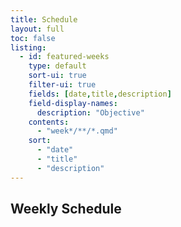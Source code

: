 ```yaml
---
title: Schedule
layout: full
toc: false
listing:
  - id: featured-weeks
    type: default
    sort-ui: true
    filter-ui: true
    fields: [date,title,description]
    field-display-names:
      description: "Objective"
    contents:
      - "week*/**/*.qmd"
    sort:
      - "date"
      - "title"
      - "description"
---
```


## Weekly Schedule

:::{#featured-weeks}
:::
